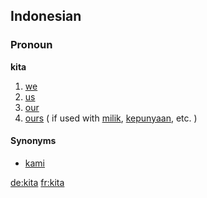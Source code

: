 == Indonesian ==
===Pronoun===
'''kita'''

# [[we]]
# [[us]]
# [[our]]
# [[ours]] ( if used with [[milik]], [[punya|kepunyaan]], etc. )

==== Synonyms ====
* [[kami]]

[[de:kita]]
[[fr:kita]]